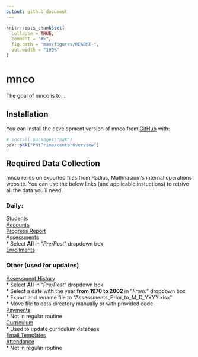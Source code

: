 ```yaml
---
output: github_document
---
```


<!-- README.md is generated from README.Rmd. Please edit that file -->

```r
knitr::opts_chunk$set(
  collapse = TRUE,
  comment = "#>",
  fig.path = "man/figures/README-",
  out.width = "100%"
)
```

# mnco

<!-- badges: start -->
<!-- badges: end -->

The goal of mnco is to ...

## Installation

You can install the development version of mnco from [GitHub](https://github.com/) with:

``` r
# install.packages("pak")
pak::pak("PhiPrime/centerOverview")
```

## Required Data Collection

mnco relies on exported files from Radius, Mathnasium's internal operations website. You can use the below links (and applicable instuctions) to retrive all the data you'll need.

### Daily:  
[Students](https://radius.mathnasium.com/Student)  
[Accounts](https://radius.mathnasium.com/CustomerAccount)  
[Progress Report](https://radius.mathnasium.com/ProgressReportManager/CurrentBatchDetail)  
[Assessments](https://radius.mathnasium.com/AssessmentReport)  
* Select **All** in "*Pre/Post*" dropdown box  
[Enrollments](https://radius.mathnasium.com/Enrollment/EnrollmentReport)  

### Other (used for updates)  
[Assessment History](https://radius.mathnasium.com/AssessmentReport)  
* Select **All** in "*Pre/Post*" dropdown box  
* Select a date with the year **from 1970 to 2002** in "*From:*" dropdown box  
* Export and rename file to "Assessments_Prior_to_M_D_YYYY.xlsx"  
* Move file to data directory manually or with provided code  
[Payments](https://radius.mathnasium.com/Payment)  
* Not in regular routine  
[Curriculum](https://radius.mathnasium.com/CurriculumManager/CurriculumSearch)  
* Used to update curriculum database  
[Email Templates](https://radius.mathnasium.com/EmailTemplate)  
[Attendance](https://radius.mathnasium.com/StudentAttendanceMonthlyReport)  
* Not in regular routine  
